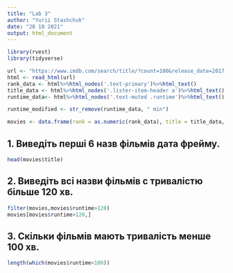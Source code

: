 ---
title: "Lab 3"
author: "Yurii Stashchuk"
date: "28 10 2021"
output: html_document
---

```{r}
library(rvest)
library(tidyverse)

url <- "https://www.imdb.com/search/title/?count=100&release_date=2017,2017&title_ty"
html <- read_html(url)
rank_data <- html%>%html_nodes('.text-primary')%>%html_text()
title_data <- html%>%html_nodes('.lister-item-header a')%>%html_text()
runtime_data<- html%>%html_nodes('.text-muted .runtime')%>%html_text()

runtime_modified <- str_remove(runtime_data, " min")

movies <- data.frame(rank = as.numeric(rank_data), title = title_data, runtime = as.numeric(runtime_modified), stringsAsFactors = FALSE)
```

## 1. Виведіть перші 6 назв фільмів дата фрейму.

```{r}
head(movies$title)
```

## 2. Виведіть всі назви фільмів с тривалістю більше 120 хв.

```{r}
filter(movies,movies$runtime>120)
movies[movies$runtime>120,]
```

## 3. Скільки фільмів мають тривалість менше 100 хв.

```{r}
length(which(movies$runtime<100))
```
